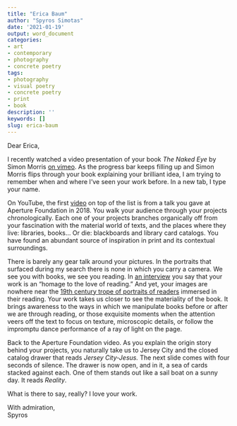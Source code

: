 ```yaml
---
title: "Erica Baum"
author: "Spyros Simotas"
date: '2021-01-19'
output: word_document
categories:
- art
- contemporary
- photography
- concrete poetry
tags:
- photography
- visual poetry
- concrete poetry
- print
- book
description: ''
keywords: []
slug: erica-baum
---
```


Dear Erica, 

I recently watched a video presentation of your book _The Naked Eye_ by Simon Morris [on vimeo](https://vimeo.com/464151163). As the progress bar keeps filling up and Simon Morris flips through your book explaining your brilliant idea, I am trying to remember when and where I've seen your work before. In a new tab, I type your name. 

On YouTube, the first [video](https://www.youtube.com/watch?v=Ty-C3Lyp4tg&ab_channel=ApertureFoundation) on top of the list is from a talk you gave at Aperture Foundation in 2018. You walk your audience through your projects chronologically. Each one of your projects branches organically off from your fascination with the material world of texts, and the places where they live: libraries, books... Or die: blackboards and library card catalogs. You have found an abundant source of inspiration in print and its contextual surroundings. 

There is barely any gear talk around your pictures. In the portraits that surfaced during my search there is none in which you carry a camera. We see you with books, we see you reading. In [an interview](https://bombmagazine.org/articles/erica-baum-1/) you say that your work is an "homage to the love of reading." And yet, your images are nowhere near the [19th century trope of portraits of readers](https://www.google.com/search?q=19th+century+portraits+of+readers&source=lnms&tbm=isch&sa=X&ved=2ahUKEwil493v6PjuAhVjD1kFHaK6D1gQ_AUoAXoECA8QAw&biw=1248&bih=778) immersed in their reading. Your work takes us closer to see the materiality of the book. It brings awareness to the ways in which we manipulate books before or after we are through reading, or those exquisite moments when the attention veers off the text to focus on texture, microscopic details, or follow the impromptu dance performance of a ray of light on the page.      

Back to the Aperture Foundation video. As you explain the origin story behind your projects, you naturally take us to Jersey City and the closed catalog drawer that reads _Jersey City-Jesus._ The next slide comes with four seconds of silence. The drawer is now open, and in it, a sea of cards stacked against each. One of them stands out like a sail boat on a sunny day. It reads _Reality_.     

What is there to say, really? I love your work. 

With admiration,   
Spyros 





